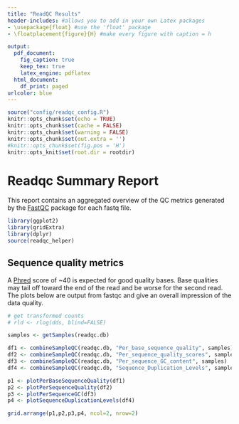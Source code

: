 ```yaml
---
title: "ReadQC Results"
header-includes: #allows you to add in your own Latex packages
- \usepackage{float} #use the 'float' package
- \floatplacement{figure}{H} #make every figure with caption = h

output:
  pdf_document:
    fig_caption: true
    keep_tex: true
    latex_engine: pdflatex
  html_document:
    df_print: paged
urlcolor: blue
---
```



```r
source("config/readqc_config.R")
knitr::opts_chunk$set(echo = TRUE)
knitr::opts_chunk$set(cache = FALSE)
knitr::opts_chunk$set(warning = FALSE)
knitr::opts_chunk$set(out.extra = '')
#knitr::opts_chunk$set(fig.pos = 'H')
knitr::opts_knit$set(root.dir = rootdir)
```
# Readqc Summary Report {#readqc}

This report contains an aggregated overview of the QC metrics generated by the [FastQC](http://www.bioinformatics.babraham.ac.uk/projects/fastqc/) package for each fastq file.

```r
library(ggplot2)
library(gridExtra)
library(dplyr)
source(readqc_helper)
```

## Sequence quality metrics

A [Phred](https://en.wikipedia.org/wiki/Phred_quality_score) score of ~40 is expected for good quality bases. Base qualities may tail off toward the end of the read and be worse for the second read.
The plots below are output from fastqc and give an overall impression of the data quality.

```r
# get transformed counts
# rld <- rlog(dds, blind=FALSE)

samples <- getSamples(readqc.db)

df1 <- combineSampleQC(readqc.db, "Per_base_sequence_quality", samples)
df2 <- combineSampleQC(readqc.db, "Per_sequence_quality_scores", samples)
df3 <- combineSampleQC(readqc.db, "Per_sequence_GC_content", samples)
df4 <- combineSampleQC(readqc.db, "Sequence_Duplication_Levels", samples)

p1 <- plotPerBaseSequenceQuality(df1)
p2 <- plotPerSequenceQuality(df2)
p3 <- plotPerSequenceGC(df3)
p4 <- plotSequenceDuplicationLevels(df4)

grid.arrange(p1,p2,p3,p4, ncol=2, nrow=2)

```
\newpage

